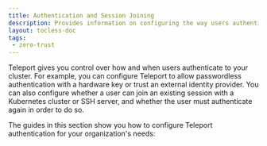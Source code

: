 ```yaml
---
title: Authentication and Session Joining
description: Provides information on configuring the way users authenticate to your Teleport cluster or join an existing session.
layout: tocless-doc
tags:
 - zero-trust
---
```


Teleport gives you control over how and when users authenticate to your cluster.
For example, you can configure Teleport to allow passwordless authentication
with a hardware key or trust an external identity provider. You can also
configure whether a user can join an existing session with a Kubernetes cluster
or SSH server, and whether the user must authenticate again in order to do so.

The guides in this section show you how to configure Teleport authentication for
your organization's needs:

<DocCardList />
